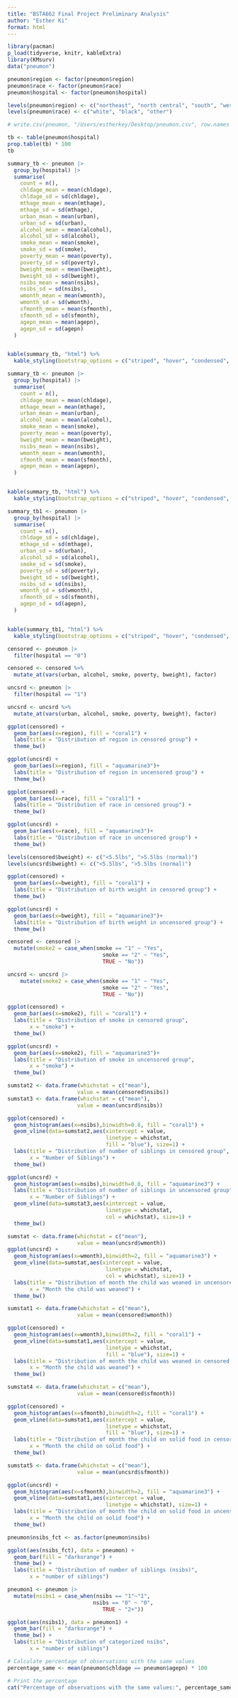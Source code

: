 ```yaml
---
title: "BSTA662 Final Project Preliminary Analysis"
author: "Esther Ki"
format: html
---
```


```r
library(pacman)
p_load(tidyverse, knitr, kableExtra)
library(KMsurv)
data("pneumon")
```

```r
pneumon$region <- factor(pneumon$region)
pneumon$race <- factor(pneumon$race)
pneumon$hospital <- factor(pneumon$hospital)

levels(pneumon$region) <- c("northeast", "north central", "south", "west")
levels(pneumon$race) <- c("white", "black", "other")
```


```r
# write.csv(pneumon, "/Users/estherkey/Desktop/pneumon.csv", row.names = FALSE)
```

```r
tb <- table(pneumon$hospital)
prop.table(tb) * 100
tb
```


```r
summary_tb <- pneumon |> 
  group_by(hospital) |> 
  summarise(
    count = n(),
    chldage_mean = mean(chldage),
    chldage_sd = sd(chldage),
    mthage_mean = mean(mthage),
    mthage_sd = sd(mthage),
    urban_mean = mean(urban),
    urban_sd = sd(urban),
    alcohol_mean = mean(alcohol),
    alcohol_sd = sd(alcohol),
    smoke_mean = mean(smoke),
    smoke_sd = sd(smoke),
    poverty_mean = mean(poverty),
    poverty_sd = sd(poverty),
    bweight_mean = mean(bweight),
    bweight_sd = sd(bweight),
    nsibs_mean = mean(nsibs),
    nsibs_sd = sd(nsibs),
    wmonth_mean = mean(wmonth),
    wmonth_sd = sd(wmonth),
    sfmonth_mean = mean(sfmonth),
    sfmonth_sd = sd(sfmonth),
    agepn_mean = mean(agepn),
    agepn_sd = sd(agepn)
  )


kable(summary_tb, "html") %>%
  kable_styling(bootstrap_options = c("striped", "hover", "condensed", "responsive"))
```

```r
summary_tb <- pneumon |> 
  group_by(hospital) |> 
  summarise(
    count = n(),
    chldage_mean = mean(chldage),
    mthage_mean = mean(mthage),
    urban_mean = mean(urban),
    alcohol_mean = mean(alcohol),
    smoke_mean = mean(smoke),
    poverty_mean = mean(poverty),
    bweight_mean = mean(bweight),
    nsibs_mean = mean(nsibs),
    wmonth_mean = mean(wmonth),
    sfmonth_mean = mean(sfmonth),
    agepn_mean = mean(agepn),
  )


kable(summary_tb, "html") %>%
  kable_styling(bootstrap_options = c("striped", "hover", "condensed", "responsive"))
```

```r
summary_tb1 <- pneumon |> 
  group_by(hospital) |> 
  summarise(
    count = n(),
    chldage_sd = sd(chldage),
    mthage_sd = sd(mthage),
    urban_sd = sd(urban),
    alcohol_sd = sd(alcohol),
    smoke_sd = sd(smoke),
    poverty_sd = sd(poverty),
    bweight_sd = sd(bweight),
    nsibs_sd = sd(nsibs),
    wmonth_sd = sd(wmonth),
    sfmonth_sd = sd(sfmonth),
    agepn_sd = sd(agepn),
  )


kable(summary_tb1, "html") %>%
  kable_styling(bootstrap_options = c("striped", "hover", "condensed", "responsive"))
```


```r
censored <- pneumon |>
  filter(hospital == "0")

censored <- censored %>%
  mutate_at(vars(urban, alcohol, smoke, poverty, bweight), factor)
```

```r
uncsrd <- pneumon |> 
  filter(hospital == "1")

uncsrd <- uncsrd %>%
  mutate_at(vars(urban, alcohol, smoke, poverty, bweight), factor)
```

```r
ggplot(censored) +
  geom_bar(aes(x=region), fill = "coral1") +
  labs(title = "Distribution of region in censored group") +
  theme_bw()

ggplot(uncsrd) +
  geom_bar(aes(x=region), fill = "aquamarine3")+
  labs(title = "Distribution of region in uncensored group") +
  theme_bw()
```

```r
ggplot(censored) +
  geom_bar(aes(x=race), fill = "coral1") +
  labs(title = "Distribution of race in censored group") +
  theme_bw()

ggplot(uncsrd) +
  geom_bar(aes(x=race), fill = "aquamarine3")+
  labs(title = "Distribution of race in uncensored group") +
  theme_bw()
```

```r

levels(censored$bweight) <- c("<5.5lbs", ">5.5lbs (normal)")
levels(uncsrd$bweight) <- c("<5.5lbs", ">5.5lbs (normal)")

ggplot(censored) +
  geom_bar(aes(x=bweight), fill = "coral1") +
  labs(title = "Distribution of birth weight in censored group") +
  theme_bw()

ggplot(uncsrd) +
  geom_bar(aes(x=bweight), fill = "aquamarine3")+
  labs(title = "Distribution of birth weight in uncensored group") +
  theme_bw()
```

```r
censored <- censored |> 
  mutate(smoke2 = case_when(smoke == "1" ~ "Yes",
                              smoke == "2" ~ "Yes",
                              TRUE ~ "No"))

uncsrd <- uncsrd |> 
    mutate(smoke2 = case_when(smoke == "1" ~ "Yes",
                              smoke == "2" ~ "Yes",
                              TRUE ~ "No"))

ggplot(censored) +
  geom_bar(aes(x=smoke2), fill = "coral1") +
  labs(title = "Distribution of smoke in censored group",
       x = "smoke") +
  theme_bw()

ggplot(uncsrd) +
  geom_bar(aes(x=smoke2), fill = "aquamarine3")+
  labs(title = "Distribution of smoke in uncensored group",
       x = "smoke") +
  theme_bw()

```

```r
sumstat2 <- data.frame(whichstat = c("mean"),
                      value = mean(censored$nsibs))
sumstat3 <- data.frame(whichstat = c("mean"),
                      value = mean(uncsrd$nsibs))

ggplot(censored) +
  geom_histogram(aes(x=nsibs),binwidth=0.8, fill = "coral1") +
  geom_vline(data=sumstat2,aes(xintercept = value,
                               linetype = whichstat,
                               fill = "blue"), size=1) +
  labs(title = "Distribution of number of siblings in censored group",
       x = "Number of Siblings") +
  theme_bw()

ggplot(uncsrd) +
  geom_histogram(aes(x=nsibs),binwidth=0.8, fill = "aquamarine3") + 
  labs(title = "Distribution of number of siblings in uncensored group",
       x = "Number of Siblings") +
  geom_vline(data=sumstat3,aes(xintercept = value,
                               linetype = whichstat,
                               col = whichstat), size=1) +
  theme_bw()
```

```r
sumstat <- data.frame(whichstat = c("mean"),
                      value = mean(uncsrd$wmonth))
ggplot(uncsrd) +
  geom_histogram(aes(x=wmonth),binwidth=2, fill = "aquamarine3") + 
  geom_vline(data=sumstat,aes(xintercept = value,
                               linetype = whichstat,
                               col = whichstat), size=1) +
  labs(title = "Distribution of month the child was weaned in uncensored group",
       x = "Month the child was weaned") +
  theme_bw()
```

```r
sumstat1 <- data.frame(whichstat = c("mean"),
                      value = mean(censored$wmonth))

ggplot(censored) +
  geom_histogram(aes(x=wmonth),binwidth=2, fill = "coral1") +
  geom_vline(data=sumstat1,aes(xintercept = value,
                               linetype = whichstat,
                               fill = "blue"), size=1) +
  labs(title = "Distribution of month the child was weaned in censored group",
       x = "Month the child was weaned") +
  theme_bw()

```

```r
sumstat4 <- data.frame(whichstat = c("mean"),
                      value = mean(censored$sfmonth))

ggplot(censored) +
  geom_histogram(aes(x=sfmonth),binwidth=2, fill = "coral1") +
  geom_vline(data=sumstat1,aes(xintercept = value,
                               linetype = whichstat,
                               fill = "blue"), size=1) +
  labs(title = "Distribution of month the child on solid food in censored group",
       x = "Month the child on solid food") +
  theme_bw()
```

```r
sumstat5 <- data.frame(whichstat = c("mean"),
                      value = mean(uncsrd$sfmonth))

ggplot(uncsrd) +
  geom_histogram(aes(x=sfmonth),binwidth=2, fill = "aquamarine3") +
  geom_vline(data=sumstat1,aes(xintercept = value,
                               linetype = whichstat), size=1) +
  labs(title = "Distribution of month the child on solid food in uncensored group",
       x = "Month the child on solid food") +
  theme_bw()
```

```r
pneumon$nsibs_fct <- as.factor(pneumon$nsibs)

ggplot(aes(nsibs_fct), data = pneumon) +
  geom_bar(fill = "darkorange") +
  theme_bw() +
  labs(title = "Distribution of number of siblings (nsibs)", 
       x = "number of siblings")
```


```r
pneumon1 <- pneumon |> 
  mutate(nsibs1 = case_when(nsibs == "1"~"1",
                           nsibs == "0" ~ "0",
                              TRUE ~ "2+"))
```

```r
ggplot(aes(nsibs1), data = pneumon1) +
  geom_bar(fill = "darkorange") +
  theme_bw() +
  labs(title = "Distribution of categorized nsibs",
       x = "number of siblings")
```


```r
# Calculate percentage of observations with the same values
percentage_same <- mean(pneumon$chldage == pneumon$agepn) * 100

# Print the percentage
cat("Percentage of observations with the same values:", percentage_same, "%\n")
```



